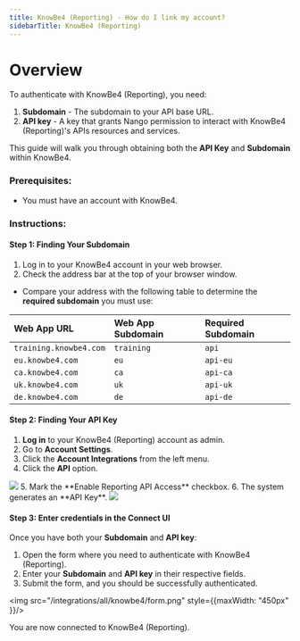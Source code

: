 ```yaml
---
title: KnowBe4 (Reporting) - How do I link my account?
sidebarTitle: KnowBe4 (Reporting)
---
```



# Overview

To authenticate with KnowBe4 (Reporting), you need:
1. **Subdomain** - The subdomain to your API base URL.
2. **API key** - A key that grants Nango permission to interact with KnowBe4 (Reporting)'s APIs resources and services.

This guide will walk you through obtaining both the **API Key** and **Subdomain** within KnowBe4.

### Prerequisites:

- You must have an account with KnowBe4.

### Instructions:

#### Step 1: Finding Your Subdomain
1. Log in to your KnowBe4 account in your web browser.
2. Check the address bar at the top of your browser window.
- Compare your address with the following table to determine the **required subdomain** you must use:

| **Web App URL**        | **Web App Subdomain** | **Required Subdomain** |
|:-----------------------|:----------------------|:-----------------------|
| `training.knowbe4.com` | `training`            | `api`                  |
| `eu.knowbe4.com`       | `eu`                  | `api-eu`               |
| `ca.knowbe4.com`       | `ca`                  | `api-ca`               |
| `uk.knowbe4.com`       | `uk`                  | `api-uk`               |
| `de.knowbe4.com`       | `de`                  | `api-de`               |

#### Step 2: Finding Your API Key
1. **Log in** to your KnowBe4 (Reporting) account as admin.
2. Go to **Account Settings**.
3. Click the **Account Integrations** from the left menu.
4. Click the **API** option.
<img src="/integrations/all/knowbe4/account_information.png" />
5. Mark the **Enable Reporting API Access** checkbox. 
6. The system generates an **API Key**.
<img src="/integrations/all/knowbe4/api_key.png" />

#### Step 3: Enter credentials in the Connect UI

Once you have both your **Subdomain** and **API key**:
1. Open the form where you need to authenticate with KnowBe4 (Reporting).
2. Enter your **Subdomain** and **API key** in their respective fields.
3. Submit the form, and you should be successfully authenticated.

<img src="/integrations/all/knowbe4/form.png" style={{maxWidth: "450px" }}/>

You are now connected to KnowBe4 (Reporting).
 